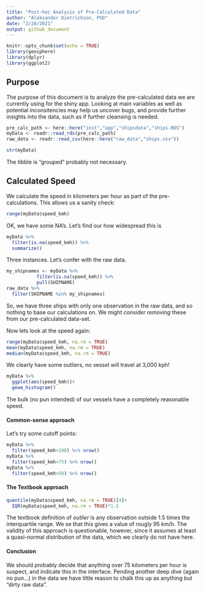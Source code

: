 ```yaml
---
title: "Post-hoc Analysis of Pre-Calculated Data"
author: "Aleksander Dietrichson, PhD"
date: "2/28/2021"
output: github_document
---
```


```r
knitr::opts_chunk$set(echo = TRUE)
library(geosphere)
library(dplyr)
library(ggplot2)
```



## Purpose

The purpose of this document is to analyze the pre-calculated data we are currently using for the shiny app. Looking at main variables as well as potential inconsitencies may help us uncover bugs, and provide further insights into the data, such as if further cleansing is needed.


```r
pre_calc_path <- here::here("inst","app","shipsdata","ships.RDS")
myData <- readr::read_rds(pre_calc_path)
raw_data <- readr::read_csv(here::here("raw_data","ships.csv"))
```

```r
str(myData)
```

The tibble is "grouped" probably not necessary.

## Calculated Speed

We calculate the speed in kilometers per hour as part of the pre-calculations. This allows us a sanity check:

```r
range(myData$speed_kmh)
```

OK, we have some NA's. Let's find our how widespread this is

```r
myData %>% 
  filter(is.na(speed_kmh)) %>% 
  summarize()
```

Three instances. Let's confer with the raw data.


```r
my_shipnames <- myData %>% 
           filter(is.na(speed_kmh)) %>% 
           pull(SHIPNAME)
raw_data %>% 
  filter(SHIPNAME %in% my_shipnames)
```

So, we have three ships with only one observation in the raw data, and so nothing to base our calculations on. We might *consider removing* these from our pre-calculated data-set.


Now lets look at the speed again:

```r
range(myData$speed_kmh, na.rm = TRUE)
mean(myData$speed_kmh, na.rm = TRUE)
median(myData$speed_kmh, na.rm = TRUE)
```

We clearly have some outliers, no vessel will travel at 3,000 kph!

```r
myData %>% 
  ggplot(aes(speed_kmh))+
  geom_histogram()
```

The bulk (no pun intended) of our vessels have a completely reasonable speed. 


#### Common-sense approach

Let's try some cutoff points:

```r
myData %>% 
  filter(speed_kmh>100) %>% nrow()
myData %>% 
  filter(speed_kmh>75) %>% nrow()
myData %>% 
  filter(speed_kmh>50) %>% nrow()

```

#### The Textbook approach

```r
quantile(myData$speed_kmh, na.rm = TRUE)[4]+
  IQR(myData$speed_kmh, na.rm = TRUE)*1.5
```

The textbook definition of *outlier* is any observation outside 1.5 times the interquartile range. We se that this gives a value of rougly 95 km/h. The validity of this approach is questionable, however, since it assumes at least a quasi-normal distribution of the data, which we clearly do not have here. 

#### Conclusion

We should probably decide that anything over 75 kilometers per hour is suspect, and indicate this in the interface. Pending another deep dive (again no pun...) in the data we have little reason to chalk this up as anything but "dirty raw data".

